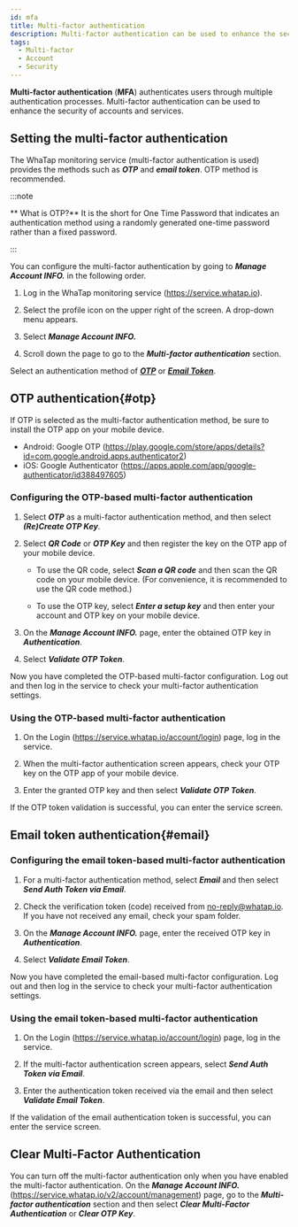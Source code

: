 ```yaml
---
id: mfa
title: Multi-factor authentication
description: Multi-factor authentication can be used to enhance the security of accounts and services.
tags:
  - Multi-factor
  - Account
  - Security
---
```


**Multi-factor authentication** (**MFA**) authenticates users through multiple authentication processes. Multi-factor authentication can be used to enhance the security of accounts and services.

## Setting the multi-factor authentication

The WhaTap monitoring service (multi-factor authentication is used) provides the methods such as **_OTP_** and **_email token_**. OTP method is recommended.

:::note

** What is OTP?** It is the short for One Time Password that indicates an authentication method using a randomly generated one-time password rather than a fixed password.

:::

You can configure the multi-factor authentication by going to **_Manage Account INFO._** in the following order.

1.  Log in the WhaTap monitoring service (https://service.whatap.io).

2.  Select the profile icon on the upper right of the screen. A drop-down menu appears.

3.  Select **_Manage Account INFO._**

4.  Scroll down the page to go to the **_Multi-factor authentication_** section.

    <ImgLang img='account-mfa-section.png' desc='Multi-factor authentication' />

Select an authentication method of **_[OTP](#otp)_** or **_[Email Token](#email)_**.

## OTP authentication{#otp}

If OTP is selected as the multi-factor authentication method, be sure to install the OTP app on your mobile device.

-   Android: Google OTP (https://play.google.com/store/apps/details?id=com.google.android.apps.authenticator2)
-   iOS: Google Authenticator (https://apps.apple.com/app/google-authenticator/id388497605)

### Configuring the OTP-based multi-factor authentication

<ImgLang img='account-mfa-otp.png' desc='OTP authentication selection' />

1.  Select **_OTP_** as a multi-factor authentication method, and then select **_(Re)Create OTP Key_**.

2.  Select **_QR Code_** or **_OTP Key_** and then register the key on the OTP app of your mobile device.

    -   To use the QR code, select **_Scan a QR code_** and then scan the QR code on your mobile device. (For convenience, it is recommended to use the QR code method.)

    -   To use the OTP key, select **_Enter a setup key_** and then enter your account and OTP key on your mobile device.

    <ImgLang img='account-mfa-google.png' desc='Google OTP app' />

3.  On the **_Manage Account INFO._** page, enter the obtained OTP key in **_Authentication_**. 

4.  Select **_Validate OTP Token_**.

Now you have completed the OTP-based multi-factor configuration. Log out and then log in the service to check your multi-factor authentication settings.

### Using the OTP-based multi-factor authentication

1.  On the Login (https://service.whatap.io/account/login) page, log in the service.

2.  When the multi-factor authentication screen appears, check your OTP key on the OTP app of your mobile device.

3.  Enter the granted OTP key and then select **_Validate OTP Token_**.

If the OTP token validation is successful, you can enter the service screen.

## Email token authentication{#email}

### Configuring the email token-based multi-factor authentication

<ImgLang img='account-mfa-email.png' desc='Email authentication selection' />

1.  For a multi-factor authentication method, select **_Email_** and then select **_Send Auth Token via Email_**.

2.  Check the verification token (code) received from no-reply@whatap.io. If you have not received any email, check your spam folder.

3.  On the **_Manage Account INFO._** page, enter the received OTP key in **_Authentication_**. 

4.  Select **_Validate Email Token_**.

Now you have completed the email-based multi-factor configuration. Log out and then log in the service to check your multi-factor authentication settings.

### Using the email token-based multi-factor authentication

1.  On the Login (https://service.whatap.io/account/login) page, log in the service.

2.  If the multi-factor authentication screen appears, select **_Send Auth Token via Email_**.

3.  Enter the authentication token received via the email and then select **_Validate Email Token_**.

If the validation of the email authentication token is successful, you can enter the service screen.

## Clear Multi-Factor Authentication

<ImgLang img='account-mfa-disable.png' desc='Clear Multi-Factor Authentication' />

You can turn off the multi-factor authentication only when you have enabled the multi-factor authentication. On the **_Manage Account INFO._** (https://service.whatap.io/v2/account/management) page, go to the **_Multi-factor authentication_** section and then select **_Clear Multi-Factor Authentication_** or **_Clear OTP Key_**.
